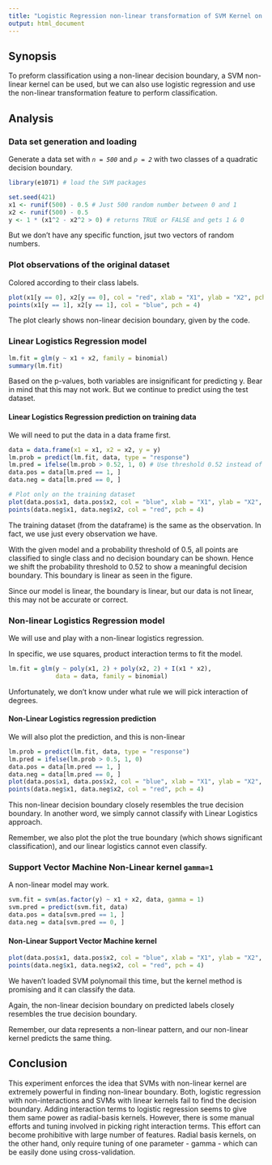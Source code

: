 ```yaml
---
title: "Logistic Regression non-linear transformation of SVM Kernel on Non-Linear Data"
output: html_document
---
```


## Synopsis

To preform classification using a non-linear decision boundary, a SVM non-linear kernel can be used, but we can also use logistic regression and use the non-linear transformation feature to perform classification.

## Analysis

### Data set generation and loading

Generate a data set with *`n = 500`* and *`p = 2`* with two classes of a quadratic decision boundary.

```r
library(e1071) # load the SVM packages

set.seed(421)
x1 <- runif(500) - 0.5 # Just 500 random number between 0 and 1
x2 <- runif(500) - 0.5
y <- 1 * (x1^2 - x2^2 > 0) # returns TRUE or FALSE and gets 1 & 0
```

But we don't have any specific function, jsut two vectors of random numbers.

### Plot observations of the original dataset

Colored according to their class labels.

```r
plot(x1[y == 0], x2[y == 0], col = "red", xlab = "X1", ylab = "X2", pch = "+")
points(x1[y == 1], x2[y == 1], col = "blue", pch = 4)
```

The plot clearly shows non-linear decision boundary, given by the code.

### Linear Logistics Regression model

```r
lm.fit = glm(y ~ x1 + x2, family = binomial)
summary(lm.fit)
```

Based on the p-values, both variables are insignificant for predicting y. Bear in mind that this may not work. But we continue to predict using the test dataset.

#### Linear Logistics Regression prediction on training data

We will need to put the data in a data frame first.

```r
data = data.frame(x1 = x1, x2 = x2, y = y)
lm.prob = predict(lm.fit, data, type = "response")
lm.pred = ifelse(lm.prob > 0.52, 1, 0) # Use threshold 0.52 instead of 0.5
data.pos = data[lm.pred == 1, ]
data.neg = data[lm.pred == 0, ]

# Plot only on the training dataset
plot(data.pos$x1, data.pos$x2, col = "blue", xlab = "X1", ylab = "X2", pch = "+")
points(data.neg$x1, data.neg$x2, col = "red", pch = 4)
```

The training dataset (from the dataframe) is the same as the observation. In fact, we use just every observation we have.

With the given model and a probability threshold of 0.5, all points are classified to single class and no decision boundary can be shown. Hence we shift the probability threshold to 0.52 to show a meaningful decision boundary. This boundary is linear as seen in the figure.

Since our model is linear, the boundary is linear, but our data is not linear, this may not be accurate or correct.

### Non-linear Logistics Regression model

We will use and play with a non-linear logistics regression.

In specific, we use squares, product interaction terms to fit the model.

```r
lm.fit = glm(y ~ poly(x1, 2) + poly(x2, 2) + I(x1 * x2), 
             data = data, family = binomial)
```

Unfortunately, we don't know under what rule we will pick interaction of degrees.

#### Non-Linear Logistics regression prediction

We will also plot the prediction, and this is non-linear 

```r
lm.prob = predict(lm.fit, data, type = "response")
lm.pred = ifelse(lm.prob > 0.5, 1, 0)
data.pos = data[lm.pred == 1, ]
data.neg = data[lm.pred == 0, ]
plot(data.pos$x1, data.pos$x2, col = "blue", xlab = "X1", ylab = "X2", pch = "+")
points(data.neg$x1, data.neg$x2, col = "red", pch = 4)
```


This non-linear decision boundary closely resembles the true decision boundary. In another word, we simply cannot classify with Linear Logistics approach.

Remember, we also plot the plot the true boundary (which shows significant classification), and our linear logistics cannot even classify.

### Support Vector Machine Non-Linear kernel `gamma=1`

A non-linear model may work.

```r
svm.fit = svm(as.factor(y) ~ x1 + x2, data, gamma = 1)
svm.pred = predict(svm.fit, data)
data.pos = data[svm.pred == 1, ]
data.neg = data[svm.pred == 0, ]
```

#### Non-Linear Support Vector Machine kernel

```r
plot(data.pos$x1, data.pos$x2, col = "blue", xlab = "X1", ylab = "X2", pch = "+")
points(data.neg$x1, data.neg$x2, col = "red", pch = 4)
```


We haven't loaded SVM polynomail this time, but the kernel method is promising and it can classify the data.

Again, the non-linear decision boundary on predicted labels closely resembles the true decision boundary.

Remember, our data represents a non-linear pattern, and our non-linear kernel predicts the same thing.

## Conclusion

This experiment enforces the idea that SVMs with non-linear kernel are extremely powerful in finding non-linear boundary. Both, logistic regression with non-interactions and SVMs with linear kernels fail to find the decision boundary. Adding interaction terms to logistic regression seems to give them same power as radial-basis kernels. However, there is some manual efforts and tuning involved in picking right interaction terms. This effort can become prohibitive with large number of features. Radial basis kernels, on the other hand, only require tuning of one parameter - gamma - which can be easily done using cross-validation.


